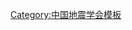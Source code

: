 {{Navbox
| name   = 中国地震学会第九届理事会
| title  = [[中国地震学会]]第九届理事会
| above  = 2015年9月－2020年10月
| bodyclass = hlist
| group1 = 理事长
| list1  = [[张培震]]
| group2 = 副理事长
| list2  = 
* [[陈晓非]]
* [[吴忠良]]
* [[孙柏涛]]
* [[高孟潭]]
| group3 = 秘书长
| list3  = [[李小军]]
<!-- | group4 = 常务理事
| list4  = 
* [[王兰民]]
* [[谢富仁]]
* [[马胜利]]
* [[张晓东]]
* [[薄景山]]
* [[金星|金　星]]
* [[王庆良]]
* [[黄清华]]
* [[任金卫]]
* [[王海涛]]
* [[孙文科]]
* [[李山有]]
* [[徐锡伟]] -->
| group5 = 
| list5  = 
| group6 = 
| list6  = 
}}<noinclude>
{{collapsible option}}
[[Category:中国地震学会模板]]
</noinclude>
